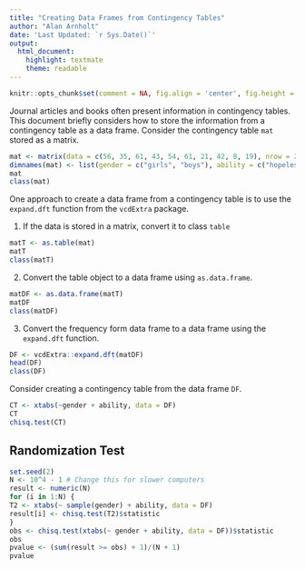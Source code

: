 ```yaml
---
title: "Creating Data Frames from Contingency Tables"
author: "Alan Arnholt"
date: 'Last Updated: `r Sys.Date()`'
output: 
  html_document: 
    highlight: textmate
    theme: readable
---
```


```r
knitr::opts_chunk$set(comment = NA, fig.align = 'center', fig.height = 5, fig.width = 5,  warning = FALSE, message = FALSE, tidy.opts=list(blank = TRUE, width.cutoff = 75))
```

Journal articles and books often present information in contingency tables.  This document briefly considers how to store the information from a contingency table as a data frame.  Consider the contingency table `mat` stored as a matrix.

```r
mat <- matrix(data = c(56, 35, 61, 43, 54, 61, 21, 42, 8, 19), nrow = 2)
dimnames(mat) <- list(gender = c("girls", "boys"), ability = c("hopeless", "belowavg", "average", "aboveavg", "superior"))
mat
class(mat)
```

One approach to create a data frame from a contingency table is to use the `expand.dft` function from the `vcdExtra` package.

1. If the data is stored in a matrix, convert it to class `table`

```r
matT <- as.table(mat)
matT
class(matT)
```

2. Convert the table object to a data frame using `as.data.frame`.

```r
matDF <- as.data.frame(matT)
matDF
class(matDF)
```

3. Convert the frequency form data frame to a data frame using the `expand.dft` function.

```r
DF <- vcdExtra::expand.dft(matDF)
head(DF)
class(DF)
```

Consider creating a contingency table from the data frame `DF`.

```r
CT <- xtabs(~gender + ability, data = DF)
CT
chisq.test(CT)
```

## Randomization Test

```r
set.seed(2)
N <- 10^4 - 1 # Change this for slower computers
result <- numeric(N)
for (i in 1:N) {
T2 <- xtabs(~ sample(gender) + ability, data = DF)
result[i] <- chisq.test(T2)$statistic
}
obs <- chisq.test(xtabs(~ gender + ability, data = DF))$statistic
obs
pvalue <- (sum(result >= obs) + 1)/(N + 1)
pvalue
```




